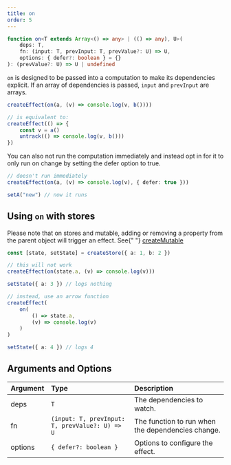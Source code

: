 ```yaml
---
title: on
order: 5
---
```


```ts
function on<T extends Array<() => any> | (() => any), U>(
	deps: T,
	fn: (input: T, prevInput: T, prevValue?: U) => U,
	options: { defer?: boolean } = {}
): (prevValue?: U) => U | undefined
```

`on` is designed to be passed into a computation to make its dependencies explicit. If an array of dependencies is passed, `input` and `prevInput` are arrays.

```ts
createEffect(on(a, (v) => console.log(v, b())))

// is equivalent to:
createEffect(() => {
	const v = a()
	untrack(() => console.log(v, b()))
})
```

You can also not run the computation immediately and instead opt in for it to only run on change by setting the defer option to true.

```ts
// doesn't run immediately
createEffect(on(a, (v) => console.log(v), { defer: true }))

setA("new") // now it runs
```

## Using `on` with stores

<CalloutTip>
	Please note that on stores and mutable, adding or removing a property from the
	parent object will trigger an effect. See{" "}
	<a href="/references/api-reference/stores/store-utilities/#createMutable">
		createMutable
	</a>
</CalloutTip>

```ts
const [state, setState] = createStore({ a: 1, b: 2 })

// this will not work
createEffect(on(state.a, (v) => console.log(v)))

setState({ a: 3 }) // logs nothing

// instead, use an arrow function
createEffect(
	on(
		() => state.a,
		(v) => console.log(v)
	)
)

setState({ a: 4 }) // logs 4
```

## Arguments and Options

| Argument | Type                                           | Description                                       |
| :------- | :--------------------------------------------- | :------------------------------------------------ |
| deps     | `T`                                            | The dependencies to watch.                        |
| fn       | `(input: T, prevInput: T, prevValue?: U) => U` | The function to run when the dependencies change. |
| options  | `{ defer?: boolean }`                          | Options to configure the effect.                  |
